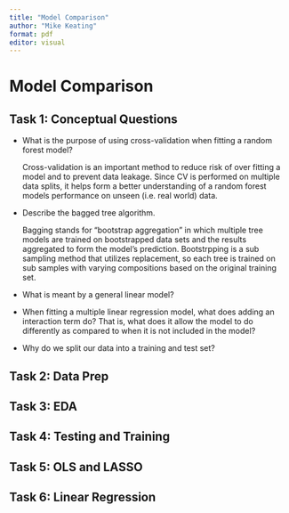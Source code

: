 ```yaml
---
title: "Model Comparison"
author: "Mike Keating"
format: pdf
editor: visual
---
```


# Model Comparison

## Task 1: Conceptual Questions

-   What is the purpose of using cross-validation when fitting a random forest model?

    Cross-validation is an important method to reduce risk of over fitting a model and to prevent data leakage. Since CV is performed on multiple data splits, it helps form a better understanding of a random forest models performance on unseen (i.e. real world) data.

-   Describe the bagged tree algorithm.

    Bagging stands for "bootstrap aggregation" in which multiple tree models are trained on bootstrapped data sets and the results aggregated to form the model's prediction. Bootstrpping is a sub sampling method that utilizes replacement, so each tree is trained on sub samples with varying compositions based on the original training set.

-   What is meant by a general linear model?

-    When fitting a multiple linear regression model, what does adding an interaction term
    do? That is, what does it allow the model to do differently as compared to when it is
    not included in the model?

-   Why do we split our data into a training and test set?

## Task 2: Data Prep

## Task 3: EDA

## Task 4: Testing and Training

## Task 5: OLS and LASSO

## Task 6: Linear Regression
